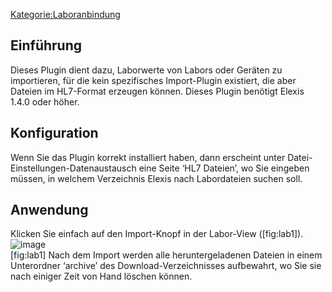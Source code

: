 [[Kategorie:Laboranbindung]]
== Einführung ==
Dieses Plugin dient dazu, Laborwerte von Labors oder Geräten zu importieren, für die kein spezifisches Import-Plugin existiert, die aber Dateien im HL7-Format erzeugen können.
Dieses Plugin benötigt Elexis 1.4.0 oder höher.
== Konfiguration ==
Wenn Sie das Plugin korrekt installiert haben, dann erscheint unter Datei-Einstellungen-Datenaustausch eine Seite ‘HL7 Dateien’, wo Sie eingeben müssen, in welchem Verzeichnis Elexis nach Labordateien suchen soll.
== Anwendung ==
Klicken Sie einfach auf den Import-Knopf in der Labor-View ([fig:lab1]).
[[File:abb1.png|image]]<br />
 [fig:lab1]
Nach dem Import werden alle heruntergeladenen Dateien in einem Unterordner ‘archive’ des Download-Verzeichnisses aufbewahrt, wo Sie sie nach einiger Zeit von Hand löschen können.
{{PluginInfo
|plugin=ch.elexis.laborimport.hl7.allg
| eingelesen=von /elexis-base/ch.elexis.laborimport.hl7.allg/doc/ch.elexis.laborimport.hl7.allg.tex am 29.03.2013
| name=Laborimport HL7
| description=Import von Laborresultaten aus HL7-Dateien
| category=feature
| license=EPL
| first_commit_date=2008-09-30
| first_commit_author=rgw_ch
| responsible=weirich@elexis.ch
| type=Laboranbindung
}}